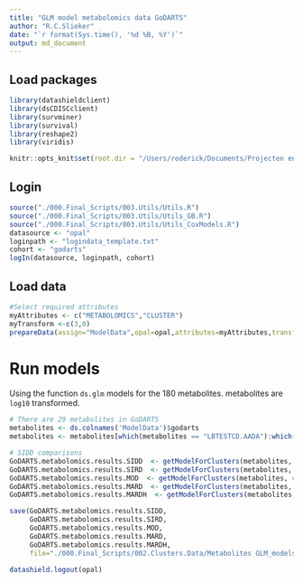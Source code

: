 ```yaml
---
title: "GLM model metabolomics data GoDARTS"
author: "R.C.Slieker"
date: "`r format(Sys.time(), '%d %B, %Y')`"
output: md_document
---
```


## Load packages

```r
library(datashieldclient)
library(dsCDISCclient)
library(survminer)
library(survival)
library(reshape2)
library(viridis)

knitr::opts_knit$set(root.dir = "/Users/roderick/Documents/Projecten en papers/Rhapsody_FDB/")
```


## Login

```r
source("./000.Final_Scripts/003.Utils/Utils.R")
source("./000.Final_Scripts/003.Utils/Utils_GB.R")
source("./000.Final_Scripts/003.Utils/Utils_CoxModels.R")
datasource <- "opal"
loginpath <- "logindata_template.txt"
cohort <- "godarts"
logIn(datasource, loginpath, cohort)
```
 
## Load data

```r
#Select required attributes 
myAttributes <- c("METABOLOMICS","CLUSTER")
myTransform <-c(3,0)
prepareData(assign="ModelData",opal=opal,attributes=myAttributes,transformVector=myTransform)
```


# Run models 

Using the function `ds.glm` models for the 180 metabolites. metabolites are `log10` transformed. 

```r
# There are 29 metabolites in GoDARTS
metabolites <- ds.colnames('ModelData')$godarts
metabolites <- metabolites[which(metabolites == "LBTESTCD.AADA"):which(metabolites == "LBTESTCD.UDCA")]

# SIDD comparisons
GoDARTS.metabolomics.results.SIDD  <- getModelForClusters(metabolites, compCluster=2, refCluster="3,4,5,6")
GoDARTS.metabolomics.results.SIRD  <- getModelForClusters(metabolites, compCluster=3, refCluster="2,4,5,6")
GoDARTS.metabolomics.results.MOD  <- getModelForClusters(metabolites, compCluster=4, refCluster="2,3,5,6")
GoDARTS.metabolomics.results.MARD  <- getModelForClusters(metabolites, compCluster=5, refCluster="2,3,4,6")
GoDARTS.metabolomics.results.MARDH  <- getModelForClusters(metabolites, compCluster=6, refCluster="2,3,4,5")

save(GoDARTS.metabolomics.results.SIDD, 
     GoDARTS.metabolomics.results.SIRD, 
     GoDARTS.metabolomics.results.MOD, 
     GoDARTS.metabolomics.results.MARD, 
     GoDARTS.metabolomics.results.MARDH, 
     file="./000.Final_Scripts/002.Clusters.Data/Metabolites GLM_models across clusters_FDB_GoDARTS_OneVsAll.RData")
```


```r
datashield.logout(opal)
```